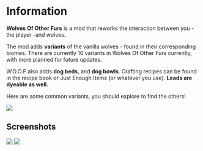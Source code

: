# Information

**Wolves Of Other Furs** is a mod that reworks the interaction between you - the player -and wolves.

The mod adds **variants** of the vanilla wolves - found in their corresponding biomes. There are currently 10 variants in Wolves Of Other Furs currently, with more planned for future updates.

W.O.O.F also adds **dog beds**, and **dog bowls**. Crafting recipes can be found in the recipe book or Just Enough Items (or whatever you use). **Leads are dyeable as well.**

Here are some common variants, you should explore to find the others!

![](https://i.imgur.com/23bJBA7.png)

## Screenshots

![](https://i.imgur.com/rdUz332.png)
![](https://i.imgur.com/u08M4Vw.png)